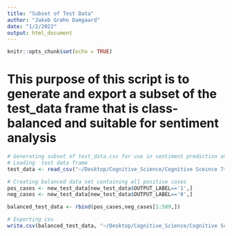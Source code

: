 ```yaml
---
title: "Subset of Test Data"
author: "Jakob Grøhn Damgaard"
date: "1/2/2022"
output: html_document
---
```


```r
knitr::opts_chunk$set(echo = TRUE)
```

# This purpose of this script is to generate and export a subset of the test_data frame that is class-balanced and suitable for sentiment analysis
```r
# Generating subset of test_data.csv for use in sentiment prediction and subsequent tests
# Loading  test data frame
test_data <- read_csv("~/Desktop/Cognitive_Science/Cognitive Sceince 7th Semester/NLP/Exam/Exam/output/test_data.csv")

# Creating balanced data set containing all positive cases
pos_cases <- new_test_data[new_test_data$OUTPUT_LABEL=='1',]
neg_cases <- new_test_data[new_test_data$OUTPUT_LABEL=='0',]

balanced_test_data <- rbind(pos_cases,neg_cases[1:589,])

# Exporting csv
write.csv(balanced_test_data, "~/Desktop/Cognitive_Science/Cognitive Sceince 7th Semester/NLP/Exam/Exam/output/balanced_test_data.csv", row.names = FALSE)
```
